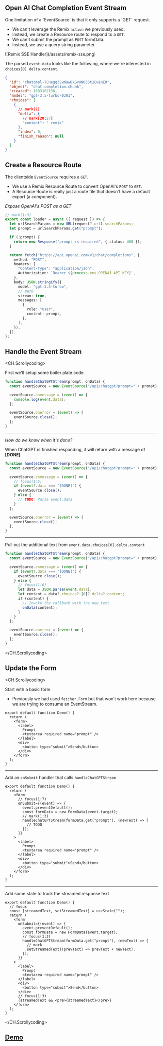 ## Open AI Chat Completion Event Stream

<div className='notes'>
One limitation of a `EventSource` is that it only supports a `GET` request.

- We can't leverage the Remix `action` we previously used.
- Instead, we create a Resource route to respond to a `GET`.
- We can't submit the prompt as `POST` formData.
- Instead, we use a query string parameter.

</div>
![Remix SSE Handler](/assets/remix-sse.png)

<div style={{ height: "50px" }} />

The parsed `event.data` looks like the following, where we're interested in `choices[0].delta.content`.

```json event-data.json
{
  "id": "chatcmpl-7CHegq3EwN9wDkGv9NO33t2Cw1NER",
  "object": "chat.completion.chunk",
  "created": 1683162158,
  "model": "gpt-3.5-turbo-0301",
  "choices": [
    {
      // mark(2)
      "delta": {
        // mark[20:27]
        "content": " remix"
      },
      "index": 0,
      "finish_reason": null
    }
  ]
}
```

<div style={{ height: "50px" }} />

## Create a Resource Route

<div className='notes'>

The clientside `EventSource` requires a `GET`.

- We use a Remix Resource Route to convert OpenAI's `POST` to `GET`.
- A Resource Route is really just a route file that doesn't have a default export (a component).

</div>

_Expose OpenAI's POST as a GET_

```ts routes/api.chatgpt.ts
// mark(1:3)
export const loader = async ({ request }) => {
  let urlSearchParams = new URL(request?.url).searchParams;
  let prompt = urlSearchParams.get("prompt");

  if (!prompt) {
    return new Response("prompt is required", { status: 400 });
  }

  return fetch("https://api.openai.com/v1/chat/completions", {
    method: "POST",
    headers: {
      "Content-Type": "application/json",
      Authorization: `Bearer ${process.env.OPENAI_API_KEY}`,
    },
    body: JSON.stringify({
      model: "gpt-3.5-turbo",
      // mark
      stream: true,
      messages: [
        {
          role: "user",
          content: prompt,
        },
      ],
    }),
  });
};
```

## Handle the Event Stream

<CH.Scrollycoding>

First we'll setup some boiler plate code.

```ts routes/stream-demo.tsx
function handleChatGPTStream(prompt, onData) {
  const eventSource = new EventSource("/api/chatgpt?prompt=" + prompt);

  eventSource.onmessage = (event) => {
    console.log(event.data);
  };

  eventSource.onerror = (event) => {
    eventSource.close();
  };
}
```

---

_How do we know when it's done?_

When ChatGPT is finished responding, it will return with a message of **[DONE]**

```ts routes/stream-demo.tsx
function handleChatGPTStream(prompt, onData) {
  const eventSource = new EventSource("/api/chatgpt?prompt=" + prompt);

  eventSource.onmessage = (event) => {
    // focus(1:5)
    if (event?.data === "[DONE]") {
      eventSource.close();
    } else {
      // TODO: Parse event.data
    }
  };

  eventSource.onerror = (event) => {
    eventSource.close();
  };
}
```

---

Pull out the additional text from `event.data.choices[0].delta.content`

```ts routes/stream-demo.tsx
function handleChatGPTStream(prompt, onData) {
  const eventSource = new EventSource("/api/chatgpt?prompt=" + prompt);

  eventSource.onmessage = (event) => {
    if (event?.data === "[DONE]") {
      eventSource.close();
    } else {
      // focus(1:6)
      let data = JSON.parse(event.data);
      let content = data?.choices?.[0]?.delta?.content;
      if (content) {
        // Invoke the callback with the new text
        onData(content);
      }
    }
  };

  eventSource.onerror = (event) => {
    eventSource.close();
  };
}
```

</CH.Scrollycoding>

<div style={{ height: "50px" }} />

## Update the Form

<CH.Scrollycoding>

Start with a basic form

- Previously we had used `fetcher.Form` but that won't work here because we are trying to consume an EventStream.

```tsx routes/stream-demo.tsx
export default function Demo() {
  return (
    <form>
      <label>
        Prompt
        <textarea required name="prompt" />
      </label>
      <div>
        <button type="submit">Send</button>
      </div>
    </form>
  );
}
```

---

Add an `onSubmit` handler that calls `handleChatGPTStream`

```tsx routes/stream-demo.tsx
export default function Demo() {
  return (
    <form
      // focus(1:7)
      onSubmit={(event) => {
        event.preventDefault();
        const formData = new FormData(event.target);
        // mark(1:3)
        handleChatGPTStream(formData.get("prompt"), (newText) => {
          // TODO
        });
      }}
    >
      <label>
        Prompt
        <textarea required name="prompt" />
      </label>
      <div>
        <button type="submit">Send</button>
      </div>
    </form>
  );
}
```

---

Add some state to track the streamed response text

```tsx routes/stream-demo.tsx
export default function Demo() {
  // focus
  const [streamedText, setStreamedText] = useState("");
  return (
    <form
      onSubmit={(event) => {
        event.preventDefault();
        const formData = new FormData(event.target);
        // focus(1:3)
        handleChatGPTStream(formData.get("prompt"), (newText) => {
          // mark
          setStreamedText((prevText) => prevText + newText);
        });
      }}
    >
      <label>
        Prompt
        <textarea required name="prompt" />
      </label>
      <div>
        <button type="submit">Send</button>
      </div>
      // focus(1:3)
      {streamedText && <pre>{streamedText}</pre>}
    </form>
  );
}
```

</CH.Scrollycoding>

<div style={{ height: "100px" }} />

## [Demo](demo)

<div style={{ height: "400px" }} />
